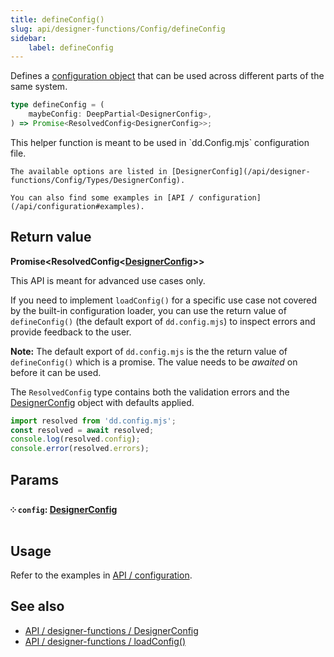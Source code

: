 ```yaml
---
title: defineConfig()
slug: api/designer-functions/Config/defineConfig
sidebar:
    label: defineConfig
---
```



Defines a [configuration object](/api/designer-functions/Config/Types/DesignerConfig) that can be used across different parts of the same system.

```ts
type defineConfig = (
    maybeConfig: DeepPartial<DesignerConfig>,
) => Promise<ResolvedConfig<DesignerConfig>>;
```

<Aside type="tip">
    This helper function is meant to be used in `dd.Config.mjs` configuration file.

    The available options are listed in [DesignerConfig](/api/designer-functions/Config/Types/DesignerConfig).

    You can also find some examples in [API / configuration](/api/configuration#examples).

</Aside>

## Return value

**Promise&lt;ResolvedConfig&lt;[DesignerConfig](/api/designer-functions/Config/Types/DesignerConfig)&gt;&gt;**

<Aside type="caution">This API is meant for advanced use cases only.</Aside>

If you need to implement `loadConfig()` for a specific use case not covered by the built-in configuration loader, you can use the return value of `defineConfig()` (the default export of `dd.config.mjs`) to inspect errors and provide feedback to the user.

**Note:** The default export of `dd.config.mjs` is the the return value of `defineConfig()` which is a promise. The value needs to be _awaited_ on before it can be used.

The `ResolvedConfig` type contains both the validation errors and the [DesignerConfig](/api/designer-functions/Config/Types/DesignerConfig) object with defaults applied.

```ts
import resolved from 'dd.config.mjs';
const resolved = await resolved;
console.log(resolved.config);
console.error(resolved.errors);
```

## Params

#### ༶ `config`: [DesignerConfig](/api/designer-functions/Config/Types/DesignerConfig)

## Usage

Refer to the examples in [API / configuration](/api/configuration#examples).

## See also

-   [API / designer-functions / DesignerConfig](/api/designer-functions/Config/Types/DesignerConfig)
-   [API / designer-functions / loadConfig()](/api/designer-functions/Config/loadConfig)
